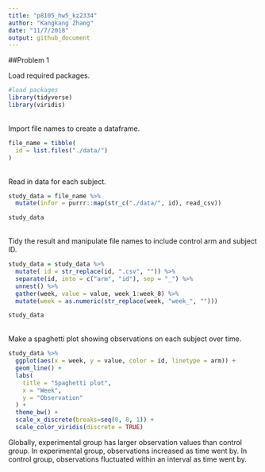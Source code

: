```yaml
---
title: "p8105_hw5_kz2334"
author: "Kangkang Zhang"
date: "11/7/2018"
output: github_document
---
```


##Problem 1

Load required packages.

```r
#load packages
library(tidyverse)
library(viridis)
```
<br>
Import file names to create a dataframe.

```r
file_name = tibble(
  id = list.files("./data/")
)
```
<br>
Read in data for each subject.

```r
study_data = file_name %>% 
  mutate(infor = purrr::map(str_c("./data/", id), read_csv)) 

study_data


```
<br>
Tidy the result and manipulate file names to include control arm and subject ID.

```r
study_data = study_data %>%
  mutate( id = str_replace(id, ".csv", "")) %>% 
  separate(id, into = c("arm", "id"), sep = "_") %>%
  unnest() %>% 
  gather(week, value = value, week_1:week_8) %>% 
  mutate(week = as.numeric(str_replace(week, "week_", "")))

study_data
```
<br>
Make a spaghetti plot showing observations on each subject over time.
```r
study_data %>%  
  ggplot(aes(x = week, y = value, color = id, linetype = arm)) + 
  geom_line() +
  labs(
    title = "Spaghetti plot",
    x = "Week",
    y = "Observation"
  ) +
  theme_bw() +
  scale_x_discrete(breaks=seq(0, 8, 1)) +
  scale_color_viridis(discrete = TRUE)
```

Globally, experimental group has larger observation values than control group. In experimental group, observations increased as time went by. In control group, observations fluctuated within an interval as time went by.